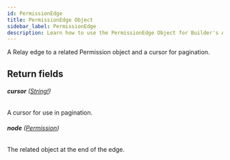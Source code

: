 ```yaml
---
id: PermissionEdge
title: PermissionEdge Object
sidebar_label: PermissionEdge
description: Learn how to use the PermissionEdge Object for Builder's API.
---
```


A Relay edge to a related Permission object and a cursor for pagination.

## Return fields

###### <b>cursor</b> ([String!](/composer/builder/api/schema/scalar/String.mdx))

A cursor for use in pagination.

###### <b>node</b> ([Permission](/composer/builder/api/schema/object/Permission.mdx))

The related object at the end of the edge.

